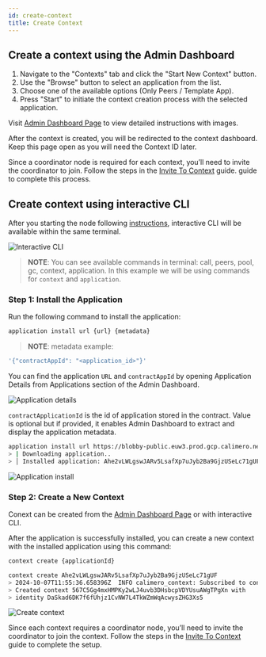 ```yaml
---
id: create-context
title: Create Context
---
```


## Create a context using the Admin Dashboard

1. Navigate to the "Contexts" tab and click the "Start New Context" button.
2. Use the "Browse" button to select an application from the list.
3. Choose one of the available options (Only Peers / Template App).
4. Press "Start" to initiate the context creation process with the selected
   application.

Visit [Admin Dashboard Page](../02-admin-dashboard.mdx) to view detailed
instructions with images.

After the context is created, you will be redirected to the context dashboard.
Keep this page open as you will need the Context ID later.

Since a coordinator node is required for each context, you’ll need to invite the
coordinator to join. Follow the steps in the
[Invite To Context](./02-invite-to-context.mdx) guide. guide to complete this
process.

## Create context using interactive CLI

After you starting the node following [instructions](../01-setup.mdx),
interactive CLI will be available within the same terminal.

![Interactive CLI](/cli/0-interactive-cli.png)

> **NOTE**: You can see available commands in terminal: call, peers, pool, gc,
> context, application. In this example we will be using commands for `context`
> and `application`.

### Step 1: Install the Application

Run the following command to install the application:

```bash
application install url {url} {metadata}
```

> **NOTE**: metadata example:

```bash
'{"contractAppId": "<application_id>"}'
```

You can find the application `URL` and `contractAppId` by opening Application
Details from Applications section of the Admin Dashboard.

![Application details](/admin-dashboard/application-details-for-context-creation.png)

`contractApplicationId` is the id of application stored in the contract. Value
is optional but if provided, it enables Admin Dashboard to extract and display
the application metadata.

```bash title="Example"
application install url https://blobby-public.euw3.prod.gcp.calimero.network/bafkreihl5o6etrnpy7dlgixz3onbfb3og4dll2yqsqaebqakuldk6e2qya '{"contractAppId": "980265ba072119a9074e429dea477e1c084a94e8d9f645c0158680e6942fb99e"}'
> | Downloading application..
> │ Installed application: Ahe2vLWLgswJARv5LsafXp7uJyb2Ba9GjzUSeLc71gUF
```

![Application install](/cli/1-install-app.png)

### Step 2: Create a New Context

Conext can be created from the [Admin Dashboard Page](../02-admin-dashboard.mdx)
or with interactive CLI.

After the application is successfully installed, you can create a new context
with the installed application using this command:

```bash
context create {applicationId}
```

```bash title="Example"
context create Ahe2vLWLgswJARv5LsafXp7uJyb2Ba9GjzUSeLc71gUF
> 2024-10-07T11:55:36.658396Z  INFO calimero_context: Subscribed to context context_id=567C5Gg4mxHMPKy2wLJ4uvb3DHsbcpVDYUsuAWgTPgXn
> Created context 567C5Gg4mxHMPKy2wLJ4uvb3DHsbcpVDYUsuAWgTPgXn with
> identity DaSkad6DK7f6fUhjz1CvNW7L4TkWZmWqAcwysZHG3Xs5
```

![Create context](/cli/2-create-context.png)

Since each context requires a coordinator node, you’ll need to invite the
coordinator to join the context. Follow the steps in the
[Invite To Context](./02-invite-to-context.mdx) guide to complete the setup.

